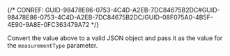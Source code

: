 

{/* CONREF: GUID-98478E86-0753-4C4D-A2EB-7DC84675B2DC#GUID-98478E86-0753-4C4D-A2EB-7DC84675B2DC/GUID-08F075A0-4B5F-4E90-9A8E-0FC363479A72  */}

Convert the value above to a valid JSON object and pass it as the value for the `measurementType` parameter.
